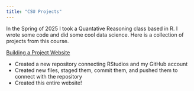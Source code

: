 ```yaml
---
title: "CSU Projects"
---
```


In the Spring of 2025 I took a Quantative Reasoning class based in R. I wrote some code and did some cool data science. Here is a collection of projects from this course.

[Building a Project Website](https://cecilysperber.github.io/)

-   Created a new repository connecting RStudios and my GitHub account
-   Created new files, staged them, commit them, and pushed them to connect with the repository
-   Created this entire website!
